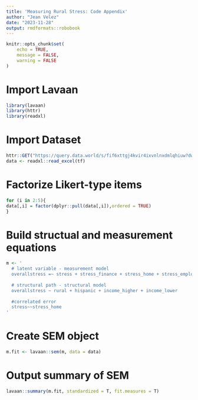 ```yaml
---
title: 'Measuring Rural Stress: Code Appendix'
author: "Jean Velez"
date: "2023-11-28"
output: rmdformats::robobook
---
```


```r
knitr::opts_chunk$set(
	echo = TRUE,
	message = FALSE,
	warning = FALSE
)
```

# Import Lavaan
```r
library(lavaan)
library(httr)
library(readxl)
```

# Import Dataset
```r
httr::GET("https://query.data.world/s/fif6xttgj4kvir4ixvnlnxdmlqhiuw?dws=00000", write_disk(tf <- tempfile(fileext = ".xlsx")))
data <- readxl::read_excel(tf)
```

# Factorize Likert-type items
```r
for (i in 2:5){
data[,i] = factor(dplyr::pull(data[,i]),ordered = TRUE)
}
```


# Build structual and measurement equations
```r
m <- '
  # latent variable - measurement model
  overallstress =~ stress + stress_finance + stress_home + stress_employment
  
  # structural path - structural model
  overallstress ~ rural + hispanic + income_higher + income_lower
  
  #correlated error
  stress~~stress_home
'
```


# Create SEM object
```r
m.fit <- lavaan::sem(m, data = data)
```


# Output summary of SEM
```r
lavaan::summary(m.fit, standardized = T, fit.measures = T)
```